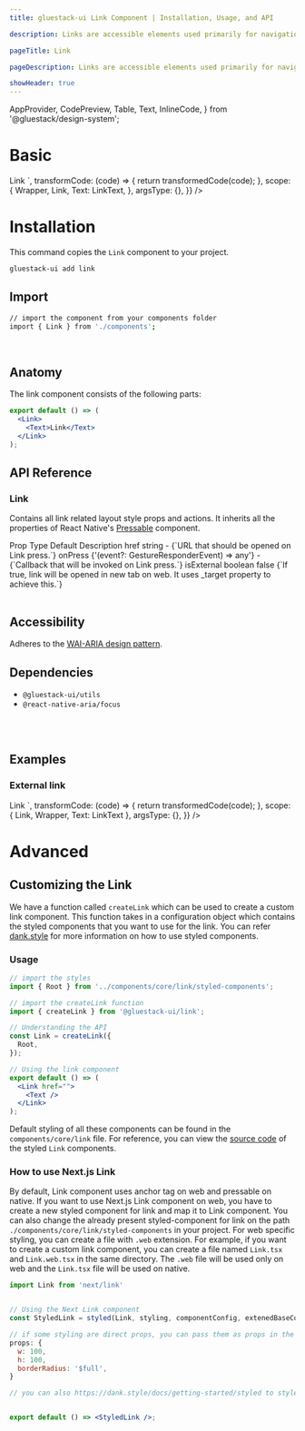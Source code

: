 ```yaml
---
title: gluestack-ui Link Component | Installation, Usage, and API

description: Links are accessible elements used primarily for navigation. This component is styled to resemble a hyperlink.

pageTitle: Link

pageDescription: Links are accessible elements used primarily for navigation. This component is styled to resemble a hyperlink.

showHeader: true
---
```



<Meta title="components/Forms/Link" />

  AppProvider,
  CodePreview,
  Table,
  Text,
  InlineCode,
} from '@gluestack/design-system';


# Basic

<AppProvider>
  <CodePreview
    showComponentRenderer={true}
    showArgsController={false}
    metaData={{
      code: `
<Link href="https://gluestack.io/">
  <Text>Link</Text>
</Link>
`,
      transformCode: (code) => {
        return transformedCode(code);
      },
      scope: {
        Wrapper,
        Link,
        Text: LinkText,
      },
      argsType: {},
    }}
  />
</AppProvider>
<br />

# Installation

This command copies the `Link` component to your project.

```bash
gluestack-ui add link
```

## Import

```bash
// import the component from your components folder
import { Link } from './components';
```

<br />

## Anatomy

The link component consists of the following parts:

```jsx
export default () => (
  <Link>
    <Text>Link</Text>
  </Link>
);
```

## API Reference

### Link

Contains all link related layout style props and actions.
It inherits all the properties of React Native's [Pressable](https://reactnative.dev/docs/pressable#props) component.

<AppProvider>
  <Table>
    <Table.THead>
      <Table.TR>
        <Table.TH>
          <Table.TText>Prop</Table.TText>
        </Table.TH>
        <Table.TH>
          <Table.TText>Type</Table.TText>
        </Table.TH>
        <Table.TH>
          <Table.TText>Default</Table.TText>
        </Table.TH>
        <Table.TH>
          <Table.TText>Description</Table.TText>
        </Table.TH>
      </Table.TR>
    </Table.THead>
    <Table.TBody>
      <Table.TR>
        <Table.TD>
          <Table.TText>
            <InlineCode>href</InlineCode>
          </Table.TText>
        </Table.TD>
        <Table.TD>
          <Table.TText>string</Table.TText>
        </Table.TD>
        <Table.TD>
          <Table.TText>-</Table.TText>
        </Table.TD>
        <Table.TD>
          <Table.TText>{`URL that should be opened on Link press.`}</Table.TText>
        </Table.TD>
      </Table.TR>
      <Table.TR>
        <Table.TD>
          <Table.TText>
            <InlineCode>onPress</InlineCode>
          </Table.TText>
        </Table.TD>
        <Table.TD>
          <Table.TText>{'(event?: GestureResponderEvent) => any'}</Table.TText>
        </Table.TD>
        <Table.TD>
          <Table.TText>-</Table.TText>
        </Table.TD>
        <Table.TD>
          <Table.TText>{`Callback that will be invoked on Link press.`}</Table.TText>
        </Table.TD>
      </Table.TR>
      <Table.TR>
        <Table.TD>
          <Table.TText>
            <InlineCode>isExternal</InlineCode>
          </Table.TText>
        </Table.TD>
        <Table.TD>
          <Table.TText>boolean</Table.TText>
        </Table.TD>
        <Table.TD>
          <Table.TText>false</Table.TText>
        </Table.TD>
        <Table.TD>
          <Table.TText>{`If true, link will be opened in new tab on web. It uses _target property to achieve this.`}</Table.TText>
        </Table.TD>
      </Table.TR>
    </Table.TBody>
  </Table>
</AppProvider>

## Accessibility

Adheres to the [WAI-ARIA design pattern]('https://www.w3.org/WAI/ARIA/apg/#link').

## Dependencies

- `@gluestack-ui/utils`
- `@react-native-aria/focus`

<br />
<br />

## Examples

### External link

<AppProvider>
  <CodePreview
    showComponentRenderer={true}
    showArgsController={false}
    metaData={{
      code: `
<Link href="https://gluestack.io/" isExternal>
  <Text>Link</Text>
</Link>
`,
      transformCode: (code) => {
        return transformedCode(code);
      },
      scope: { Link, Wrapper, Text: LinkText },
      argsType: {},
    }}
  />
</AppProvider>

<br />

# Advanced

## Customizing the Link

We have a function called `createLink` which can be used to create a custom link component. This function takes in a configuration object which contains the styled components that you want to use for the link. You can refer [dank.style](https://dank.style/) for more information on how to use styled components.

### Usage

```jsx
// import the styles
import { Root } from '../components/core/link/styled-components';

// import the createLink function
import { createLink } from '@gluestack-ui/link';

// Understanding the API
const Link = createLink({
  Root,
});

// Using the link component
export default () => (
  <Link href="">
    <Text />
  </Link>
);
```

Default styling of all these components can be found in the `components/core/link` file. For reference, you can view the [source code](https://github.com/gluestack/gluestack-ui/blob/development/example/storybook/src/components/Link/index.tsx) of the styled `Link` components.

### How to use Next.js Link

By default, Link component uses anchor tag on web and pressable on native. If you want to use Next.js Link component on web, you have to create a new styled component for link and map it to Link component. You can also change the already present styled-component for link on the path `./components/core/link/styled-components` in your project. For web specific styling, you can create a file with `.web` extension. For example, if you want to create a custom link component, you can create a file named `Link.tsx` and `Link.web.tsx` in the same directory. The `.web` file will be used only on web and the `Link.tsx` file will be used on native.

```jsx
import Link from 'next/link'


// Using the Next Link component
const StyledLink = styled(Link, styling, componentConfig, extenedBaseConfig);

// if some styling are direct props, you can pass them as props in the styling
props: {
  w: 100,
  h: 100,
  borderRadius: '$full',
}

// you can also https://dank.style/docs/getting-started/styled to style the component


export default () => <StyledLink />;
```
